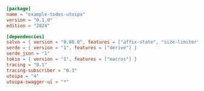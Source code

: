 
```toml  title="todos-utoipa/Cargo.toml"
[package]
name = "example-todos-utoipa"
version = "0.1.0"
edition = "2024"

[dependencies]
salvo = { version = "0.80.0", features = ["affix-state", "size-limiter"] }
serde = { version = "1", features = ["derive"] }
serde_json = "1"
tokio = { version = "1", features = ["macros"] }
tracing = "0.1"
tracing-subscriber = "0.3"
utoipa = "4"
utoipa-swagger-ui = "*"

```